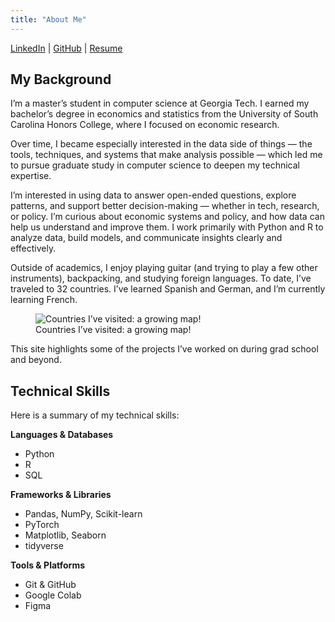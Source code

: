 ```yaml
---
title: "About Me"
---
```


<i class="fa-brands fa-linkedin"></i> [LinkedIn](https://linkedin.com/in/christopher-hynes) |
<i class="fa-brands fa-github"></i> [GitHub](https://github.com/hynesc) |
<i class="fa-solid fa-file-pdf"></i> [Resume](assets/resume.pdf)

## My Background

I’m a master’s student in computer science at Georgia Tech. I earned my bachelor’s degree in economics and statistics from the University of South Carolina Honors College, where I focused on economic research.

Over time, I became especially interested in the data side of things — the tools, techniques, and systems that make analysis possible — which led me to pursue graduate study in computer science to deepen my technical expertise.

I’m interested in using data to answer open-ended questions, explore patterns, and support better decision-making — whether in tech, research, or policy. I’m curious about economic systems and policy, and how data can help us understand and improve them. I work primarily with Python and R to analyze data, build models, and communicate insights clearly and effectively.

Outside of academics, I enjoy playing guitar (and trying to play a few other instruments), backpacking, and studying foreign languages. To date, I've traveled to 32 countries. I’ve learned Spanish and German, and I’m currently learning French.

![Countries I've visited: a growing map!](assets/been.jpeg)

This site highlights some of the projects I’ve worked on during grad school and beyond.

## Technical Skills

Here is a summary of my technical skills:

**Languages & Databases**

* Python
* R
* SQL

**Frameworks & Libraries**

* Pandas, NumPy, Scikit-learn
* PyTorch
* Matplotlib, Seaborn
* tidyverse

**Tools & Platforms**

* Git & GitHub
* Google Colab
* Figma
